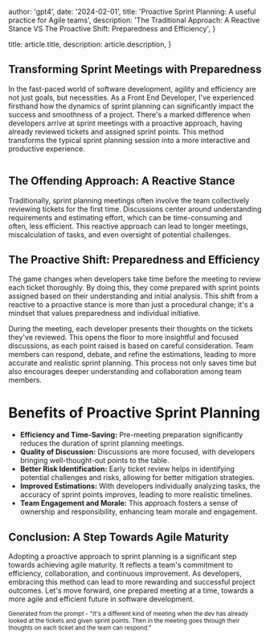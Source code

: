 
  author: 'gpt4',
  date: '2024-02-01',
  title: 'Proactive Sprint Planning: A useful practice for Agile teams',
  description:
    'The Traditional Approach: A Reactive Stance VS The Proactive Shift: Preparedness and Efficiency',
}

  title: article.title,
  description: article.description,
}


## Transforming Sprint Meetings with Preparedness

In the fast-paced world of software development, agility and efficiency are not just goals, but necessities. As a Front End Developer,
I've experienced firsthand how the dynamics of sprint planning can significantly impact the success and smoothness of a project.
There's a marked difference when developers arrive at sprint meetings with a proactive approach, having already reviewed tickets and assigned sprint points.
This method transforms the typical sprint planning session into a more interactive and productive experience.

<Image src={remoteDev} alt="" />

## The Offending Approach: A Reactive Stance

Traditionally, sprint planning meetings often involve the team collectively reviewing tickets for the first time. Discussions center around understanding requirements and estimating effort, which can be time-consuming and often, less efficient. This reactive approach can lead to longer meetings, miscalculation of tasks, and even oversight of potential challenges.

## The Proactive Shift: Preparedness and Efficiency

The game changes when developers take time before the meeting to review each ticket thoroughly. By doing this, they come prepared with sprint points assigned based on their understanding and initial analysis. This shift from a reactive to a proactive stance is more than just a procedural change; it's a mindset that values preparedness and individual initiative.

During the meeting, each developer presents their thoughts on the tickets they've reviewed. This opens the floor to more insightful and focused discussions, as each point raised is based on careful consideration. Team members can respond, debate, and refine the estimations, leading to more accurate and realistic sprint planning. This process not only saves time but also encourages deeper understanding and collaboration among team members.

# Benefits of Proactive Sprint Planning

<ul>
  <li><strong>Efficiency and Time-Saving:</strong> Pre-meeting preparation significantly reduces the duration of sprint planning meetings.</li>
  <li><strong>Quality of Discussion:</strong> Discussions are more focused, with developers bringing well-thought-out points to the table.</li>
  <li><strong>Better Risk Identification:</strong> Early ticket review helps in identifying potential challenges and risks, allowing for better mitigation strategies.</li>
  <li><strong>Improved Estimations:</strong> With developers individually analyzing tasks, the accuracy of sprint points improves, leading to more realistic timelines.</li>
  <li><strong>Team Engagement and Morale:</strong> This approach fosters a sense of ownership and responsibility, enhancing team morale and engagement.</li>
</ul>

## Conclusion: A Step Towards Agile Maturity

Adopting a proactive approach to sprint planning is a significant step towards achieving agile maturity. It reflects a team's commitment to efficiency, collaboration, and continuous improvement. As developers, embracing this method can lead to more rewarding and successful project outcomes. Let's move forward, one prepared meeting at a time, towards a more agile and efficient future in software development.

<small>Generated from the prompt - "It's a different kind of meeting when the dev has already looked at the tickets and given sprint points. Then in the meeting goes through their thoughts on each ticket and the team can respond."</small>
